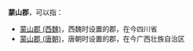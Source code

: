 '''蒙山郡'''，可以指：
*[[蒙山郡_(西魏)|蒙山郡 (西魏)]]，西魏时设置的郡，在今四川省
*[[蒙山郡_(唐朝)|蒙山郡 (唐朝)]]，唐朝时设置的郡，在今广西壮族自治区

{{Disambig|M|Cat=三字中国郡名消歧义}}